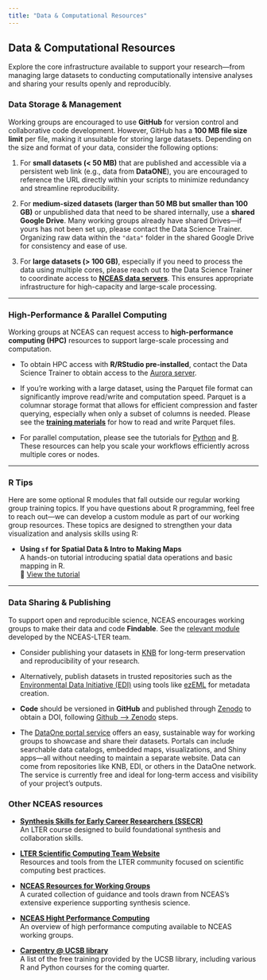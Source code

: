 ```yaml
---
title: "Data & Computational Resources"
---
```


## Data & Computational Resources
Explore the core infrastructure available to support your research—from managing large datasets to conducting computationally intensive analyses and sharing your results openly and reproducibly.

### Data Storage & Management

Working groups are encouraged to use **GitHub** for version control and collaborative code development. However, GitHub has a **100 MB file size limit** per file, making it unsuitable for storing large datasets. Depending on the size and format of your data, consider the following options:

1. For **small datasets (< 50 MB)** that are published and accessible via a persistent web link (e.g., data from **DataONE**), you are encouraged to reference the URL directly within your scripts to minimize redundancy and streamline reproducibility.

2. For **medium-sized datasets (larger than 50 MB but smaller than 100 GB)** or unpublished data that need to be shared internally, use a **shared Google Drive**. Many working groups already have shared Drives—if yours has not been set up, please contact the Data Science Trainer. Organizing raw data within the `"data"` folder in the shared Google Drive for consistency and ease of use.

3. For **large datasets (> 100 GB)**, especially if you need to process the data using multiple cores, please reach out to the Data Science Trainer to coordinate access to [**NCEAS data servers**](https://help.nceas.ucsb.edu/NCEAS/Computing/high_performance_computing). This ensures appropriate infrastructure for high-capacity and large-scale processing. 

---

### High-Performance & Parallel Computing

Working groups at NCEAS can request access to **high-performance computing (HPC)** resources to support large-scale processing and computation.

- To obtain HPC access with **R/RStudio pre-installed**, contact the Data Science Trainer to obtain access to the [Aurora server](https://help.nceas.ucsb.edu/NCEAS/Computing/high_performance_computing).

- If you're working with a large dataset, using the Parquet file format can significantly improve read/write and computation speed. Parquet is a columnar storage format that allows for efficient compression and faster querying, especially when only a subset of columns is needed. Please see the [**training materials**](https://learning.nceas.ucsb.edu/2025-04-arctic/sections/parquet-arrow.html) for how to read and write Parquet files.  

- For parallel computation, please see the tutorials for [Python](https://learning.nceas.ucsb.edu/2025-04-arctic/sections/parallel-programming.html) and [R](https://nceas-learning-hub.github.io/nceas-wg-portal/s10_r_parallel_computing.html). These resources can help you scale your workflows efficiently across multiple cores or nodes.

---

### R Tips

Here are some optional R modules that fall outside our regular working group training topics. If you have questions about R programming, feel free to reach out—we can develop a custom module as part of our working group resources. These topics are designed to strengthen your data visualization and analysis skills using R:

- **Using `sf` for Spatial Data & Intro to Making Maps**  
  A hands-on tutorial introducing spatial data operations and basic mapping in R.  
  📍 [View the tutorial](https://learning.nceas.ucsb.edu/2023-08-delta/session_10.html)

---

### Data Sharing & Publishing

To support open and reproducible science, NCEAS encourages working groups to make their data and code **Findable**. See the [relevant module](https://lter.github.io/ssecr/mod_next-steps.html) developed by the NCEAS-LTER team. 

- Consider publishing your datasets in [KNB](https://knb.ecoinformatics.org/) for long-term preservation and reproducibility of your research.  

- Alternatively, publish datasets in trusted repositories such as the [Environmental Data Initiative (EDI)](https://edirepository.org/) using tools like [ezEML](https://www.youtube.com/watch?v=T2lhEBWzIPQ) for metadata creation.

- **Code** should be versioned in **GitHub** and published through [Zenodo](https://zenodo.org/) to obtain a DOI, following [Github --> Zenodo](https://github.com/OpenScienceMOOC/Module-5-Open-Research-Software-and-Open-Source/blob/master/content_development/Task_2.md) steps. 

- The [DataOne portal service](https://www.dataone.org/plus/) offers an easy, sustainable way for working groups to showcase and share their datasets. Portals can include searchable data catalogs, embedded maps, visualizations, and Shiny apps—all without needing to maintain a separate website. Data can come from repositories like KNB, EDI, or others in the DataOne network. The service is currently free and ideal for long-term access and visibility of your project’s outputs.


### Other NCEAS resources
- [**Synthesis Skills for Early Career Researchers (SSECR)**](https://lter.github.io/ssecr/)  
  An LTER course designed to build foundational synthesis and collaboration skills.

- [**LTER Scientific Computing Team Website**](https://lter.github.io/scicomp/)  
  Resources and tools from the LTER community focused on scientific computing best practices.

- [**NCEAS Resources for Working Groups**](https://www.nceas.ucsb.edu/working-group-resources)  
  A curated collection of guidance and tools drawn from NCEAS's extensive experience supporting synthesis science.

- [**NCEAS Hight Performance Computing**](https://help.nceas.ucsb.edu/NCEAS/Computing/high_performance_computing)  
  An overview of high performance computing available to NCEAS working groups.
  
- [**Carpentry @ UCSB library**](https://carpentry.library.ucsb.edu/workshop/2025/07/08/ucsb-geospatial.html)  
  A list of the free training provided by the UCSB library, including various R and Python courses for the coming quarter.

